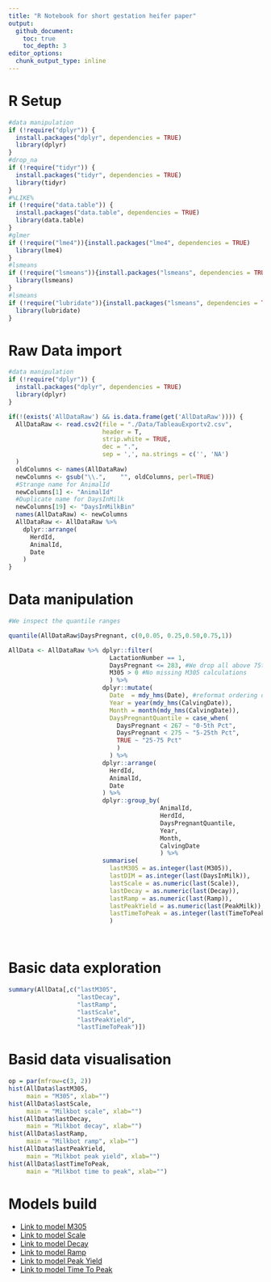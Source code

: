 ```yaml
---
title: "R Notebook for short gestation heifer paper"
output: 
  github_document:
    toc: true
    toc_depth: 3
editor_options: 
  chunk_output_type: inline
---
```


# R Setup

```r
#data manipulation
if (!require("dplyr")) {
  install.packages("dplyr", dependencies = TRUE)
  library(dplyr)
}
#drop_na
if (!require("tidyr")) {
  install.packages("tidyr", dependencies = TRUE)
  library(tidyr)
}
#%LIKE%
if (!require("data.table")) {
  install.packages("data.table", dependencies = TRUE)
  library(data.table)
}
#glmer
if (!require("lme4")){install.packages("lme4", dependencies = TRUE)
  library(lme4)
}
#lsmeans
if (!require("lsmeans")){install.packages("lsmeans", dependencies = TRUE)
  library(lsmeans)
}
#lsmeans
if (!require("lubridate")){install.packages("lsmeans", dependencies = TRUE)
  library(lubridate)
}
```

# Raw Data import

```r
#data manipulation
if (!require("dplyr")) {
  install.packages("dplyr", dependencies = TRUE)
  library(dplyr)
}

if(!(exists('AllDataRaw') && is.data.frame(get('AllDataRaw')))) {
  AllDataRaw <- read.csv2(file = "./Data/TableauExportv2.csv", 
                          header = T,
                          strip.white = TRUE,
                          dec = ".",
                          sep = ',', na.strings = c('', 'NA')
  )
  oldColumns <- names(AllDataRaw)
  newColumns <- gsub("\\.",    "", oldColumns, perl=TRUE)
  #Strange name for AnimalId
  newColumns[1] <- "AnimalId"
  #Duplicate name for DaysInMilk
  newColumns[19] <- "DaysInMilkBin"
  names(AllDataRaw) <- newColumns
  AllDataRaw <- AllDataRaw %>% 
    dplyr::arrange(
      HerdId,
      AnimalId,
      Date
    )
}
```

# Data manipulation

```r
#We inspect the quantile ranges

quantile(AllDataRaw$DaysPregnant, c(0,0.05, 0.25,0.50,0.75,1))

AllData <- AllDataRaw %>% dplyr::filter(
                            LactationNumber == 1,
                            DaysPregnant <= 283, #We drop all above 75th percentile because no interest at this stage, missing inseminations?
                            M305 > 0 #No missing M305 calculations
                            ) %>% 
                          dplyr::mutate(
                            Date  = mdy_hms(Date), #reformat ordering date
                            Year = year(mdy_hms(CalvingDate)),
                            Month = month(mdy_hms(CalvingDate)),
                            DaysPregnantQuantile = case_when(
                              DaysPregnant < 267 ~ "0-5th Pct",
                              DaysPregnant < 275 ~ "5-25th Pct",
                              TRUE ~ "25-75 Pct"
                              )
                            ) %>%
                          dplyr::arrange(
                            HerdId,
                            AnimalId,
                            Date
                          ) %>%
                          dplyr::group_by(
                                          AnimalId,
                                          HerdId,
                                          DaysPregnantQuantile,
                                          Year,
                                          Month,
                                          CalvingDate
                                          ) %>% 
                          summarise(
                            lastM305 = as.integer(last(M305)),
                            lastDIM = as.integer(last(DaysInMilk)),
                            lastScale = as.numeric(last(Scale)),
                            lastDecay = as.numeric(last(Decay)),
                            lastRamp = as.numeric(last(Ramp)),
                            lastPeakYield = as.numeric(last(PeakMilk)),
                            lastTimeToPeak = as.integer(last(TimeToPeak))
                            )

                                        
```

# Basic data exploration

```r
summary(AllData[,c("lastM305",
                   "lastDecay",
                   "lastRamp",
                   "lastScale",
                   "lastPeakYield",
                   "lastTimeToPeak")])
```

# Basid data visualisation

```r
op = par(mfrow=c(3, 2))
hist(AllData$lastM305,
     main = "M305", xlab="")
hist(AllData$lastScale,
     main = "Milkbot scale", xlab="")
hist(AllData$lastDecay,
     main = "Milkbot decay", xlab="")
hist(AllData$lastRamp,
     main = "Milkbot ramp", xlab="")
hist(AllData$lastPeakYield,
     main = "Milkbot peak yield", xlab="")
hist(AllData$lastTimeToPeak,
     main = "Milkbot time to peak", xlab="")

```

# Models build

* [Link to model M305](Models/M305.md)
* [Link to model Scale](Models/Scale.md)
* [Link to model Decay](Models/Decay.md)
* [Link to model Ramp](Models/Ramp.md)
* [Link to model Peak Yield](Models/PeakYield.md)
* [Link to model Time To Peak](Models/TimeToPeak.md)
